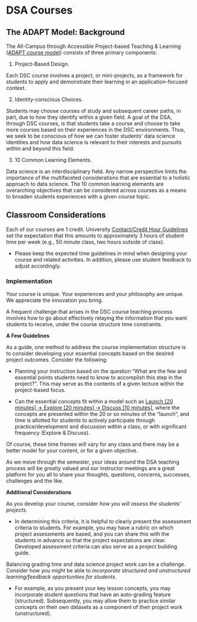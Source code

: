 # DSA Courses

## The ADAPT Model: Background

The All-Campus through Accessible Project-based Teaching & Learning ([ADAPT course model](https://datascienceacademy.ncsu.edu/courses/course-model/)) consists of three primary components:

1) Project-Based Design.

Each DSC course involves a project, or mini-projects, as a framework for students to apply and demonstrate their learning in an application-focused context.

2) Identity-conscious Choices.

Students may choose courses of study and subsequent career paths, in part, due to how they identify within a given field. A goal of the DSA, through DSC courses, is that students take a course and choose to take more courses based on their experiences in the DSC environments. Thus, we seek to be conscious of how we can foster students' data science identities and how data science is relevant to their interests and pursuits within and beyond this field.

3) 10 Common Learning Elements.

Data science is an interdisciplinary field. Any narrow perspective limits the importance of the multifaceted considerations that are essential to a holistic approach to data science. The 10 common learning elements are overarching objectives that can be considered across courses as a means to broaden students experiences with a given course topic.


## Classroom Considerations

Each of our courses are 1 credit. University [Contact/Credit Hour Guidelines](https://oucc.dasa.ncsu.edu/courses/contact-credit-hours/) set the expectation that this amounts to approximately 3 hours of student time per week (e.g., 50 minute class, two hours outside of class).

 - Please keep the expected time guidelines in mind when designing your course and related activities. In addition, please use student feedback to adjust accordingly.
 
### Implementation

Your course is unique. Your experiences and your philosophy are unique. We appreciate the innovation you bring. 

A frequent challenge that arises in the DSC course teaching process involves how to go about effectively relaying the information that you want students to receive, under the course structure time constraints. 

 **A Few Guidelines**

As a guide, one method to address the course implementation structure is to consider developing your essential concepts based on the desired project outcomes. Consider the following:

 - Planning your instruction based on the question "What are the few and essential points students need to know to accomplish this step in the project?". This may serve as the contents of a given lecture within the project-based focus.

 - Can the essential concepts fit within a model such as [Launch [20 minutes] -> Explore [20 minutes] -> Discuss [10 minutes]](https://drive.google.com/file/d/13AwDhsoMFh31YdHoxdP_5FaaqUdqkM1W/view), where the concepts are presented within the 20 or so minutes of the "launch", and time is allotted for students to actively participate through practice/development and discussion within a class, or with significant frequency (Explore & Discuss). 

Of course, these time frames will vary for any class and there may be a better model for your content, or for a given objective.

As we move through the semester, your ideas around the DSA teaching process will be greatly valued and our instructor meetings are a great platform for you all to share your thoughts, questions, concerns, successes, challenges and the like.

**Additional Considerations**

As you develop your course, consider *how you will assess the students' projects*. 

 - In determining this criteria, it is helpful to clearly present the assessment criteria to students. For example, you may have a rubric on which project assessments are based, and you can share this with the students in advance so that the project expectations are clear. Developed assessment criteria can also serve as a project building guide.
 
Balancing grading time and data science project work can be a challenge. Consider how you might be able to *incorporate structured and unstructured learning/feedback opportunities for students*. 

 - For example, as you present your key lesson concepts, you may incorporate student questions that have an auto-grading feature (structured). Subsequently, you may allow them to practice similar concepts on their own datasets as a component of their project work (unstructured).
      